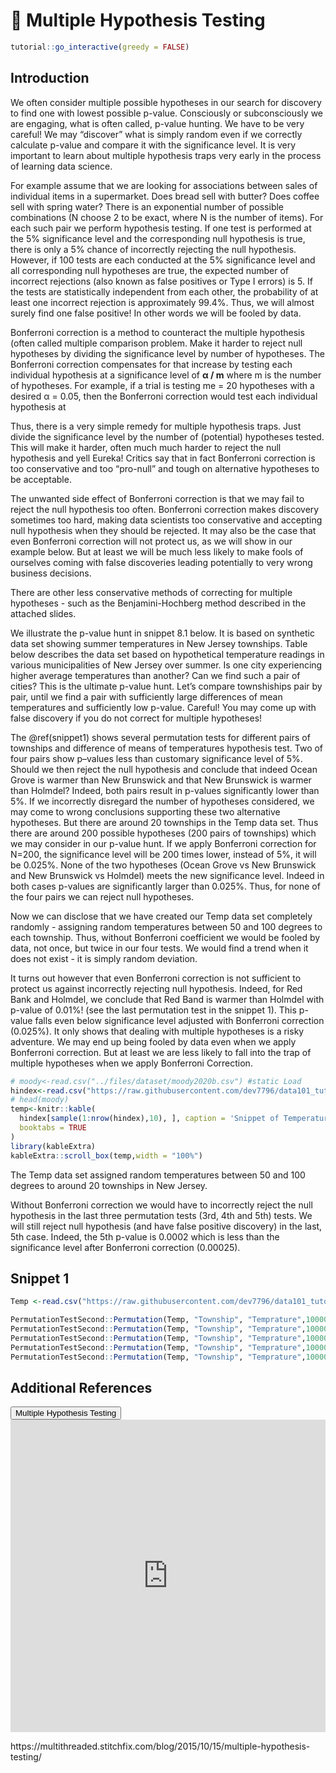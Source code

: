 # 🔖 Multiple Hypothesis Testing {#Mtest}

<script src="files/js/dcl.js"></script>
<link rel="stylesheet" href="https://maxcdn.bootstrapcdn.com/bootstrap/3.4.1/css/bootstrap.min.css">
<script src="https://maxcdn.bootstrapcdn.com/bootstrap/3.4.1/js/bootstrap.min.js"></script>
<script src="//ajax.googleapis.com/ajax/libs/jquery/1.8.3/jquery.min.js"> </script>

```r
tutorial::go_interactive(greedy = FALSE)

```

## Introduction

We often consider multiple possible hypotheses in our search for discovery  to find one with lowest possible p-value. Consciously or subconsciously we are engaging, what is often called,  p-value hunting. We have to be very careful! We may “discover” what is simply random even if we correctly calculate p-value and compare it with the significance level. It is very important to learn about multiple hypothesis traps very early in the process of learning data science.  

For example assume that we are looking for associations between sales of individual items in a supermarket.  Does bread sell with butter? Does coffee sell with spring water?  There is an exponential number of possible combinations (N choose 2 to be exact, where N is the number of items).  For each such pair we perform hypothesis testing. If one test is performed at the 5% significance level and the corresponding null hypothesis is true, there is only a 5% chance of incorrectly rejecting the null hypothesis. However, if 100 tests are each conducted at the 5% significance level and all corresponding null hypotheses are true, the expected number of incorrect rejections (also known as false positives or Type I errors) is 5. If the tests are statistically independent from each other, the probability of at least one incorrect rejection is approximately 99.4%.  Thus, we will almost surely find one false positive! In other words we will be fooled by data. 

Bonferroni correction is a method to counteract the multiple hypothesis (often called multiple comparison problem. Make it harder to reject null hypotheses by dividing the significance level by number of hypotheses. The Bonferroni correction compensates for that increase by testing each individual hypothesis at a significance level of **α / m**  where  m is the number of hypotheses. For example, if a trial is testing me = 20 hypotheses with a desired α = 0.05, then the Bonferroni correction would test each individual hypothesis at

\begin{equation}
\alpha = \frac{0.05} {20} 
       = 0.0025
\end{equation}

Thus, there is a very simple remedy for multiple hypothesis traps. Just divide the significance level by the number of (potential) hypotheses tested.  This will make it harder, often much much harder to reject the null hypothesis and yell Eureka! Critics say that in fact Bonferroni correction is too conservative and too “pro-null”  and tough on alternative hypotheses to be acceptable.  

The unwanted side effect of Bonferroni correction is that  we may  fail to reject the null hypothesis too often. Bonferroni correction makes discovery sometimes too hard, making data scientists too conservative and accepting null hypothesis when they should be rejected.  It may also be the case that even Bonferroni correction will not protect us, as we will show in our example below.  But at least we will be much less likely to  make fools of ourselves coming with false discoveries leading potentially to very wrong business decisions. 

There are other less conservative methods of correcting for multiple hypotheses - such as the Benjamini-Hochberg method described in the attached slides.

We illustrate the p-value hunt in snippet 8.1 below. It is based on synthetic data set showing summer temperatures in New Jersey townships.
Table below describes the data set based on hypothetical temperature readings in various municipalities of New Jersey over summer. Is one city experiencing higher average temperatures than another? Can we find such a pair of cities? This is the ultimate p-value hunt. Let’s compare townshiships pair by pair, until we find a pair with sufficiently large differences of mean temperatures and sufficiently low p-value. Careful! You may come up with false discovery if you do not correct for multiple hypotheses!

The \@ref(snippet1)  shows several permutation tests for different pairs of townships and difference of means of temperatures hypothesis test. Two of four pairs show p–values less than customary significance level of 5%. Should we then reject the null hypothesis and conclude that indeed Ocean Grove is warmer than New Brunswick and that New Brunswick is warmer than Holmdel? Indeed, both pairs result in p-values significantly lower than 5%. If we incorrectly disregard the number of hypotheses considered, we may come to wrong conclusions supporting these two alternative hypotheses. But there are around 20 townships in the Temp data set. Thus there are around 200 possible hypotheses (200 pairs of townships) which we may consider in our p-value hunt. If we apply Bonferroni correction for N=200, the significance level will be 200 times lower, instead of 5%, it will be 0.025%. None of the two hypotheses (Ocean Grove vs New Brunswick and New Brunswick vs Holmdel) meets the new significance level. Indeed in both cases p-values are significantly larger than 0.025%. Thus, for none of the four pairs we can reject null hypotheses.

Now we can disclose that we have created our Temp data set completely randomly - assigning random temperatures between 50 and 100 degrees to each township. Thus, without Bonferroni coefficient we would be fooled by data, not once, but twice in our four tests. We would find a trend when it does not exist - it is simply random deviation.

It turns out however that even Bonferroni correction is not sufficient to protect us against incorrectly rejecting null hypothesis. Indeed, for Red Bank and Holmdel, we conclude that Red Band is warmer than Holmdel with p-value of 0.01%! (see the last permutation test in the snippet 1). This p-value falls even below significance level adjusted with Bonferroni correction (0.025%). It only shows that dealing with multiple hypotheses is a risky adventure. We may end up being fooled by data even when we apply Bonferroni correction. But at least we are less likely to fall into the trap of multiple hypotheses when we apply Bonferroni Correction.


```r
# moody<-read.csv("../files/dataset/moody2020b.csv") #static Load
hindex<-read.csv("https://raw.githubusercontent.com/dev7796/data101_tutorial/main/files/dataset/Temperatures.csv") #web load
# head(moody)
temp<-knitr::kable(
  hindex[sample(1:nrow(hindex),10), ], caption = 'Snippet of Temperature Dataset',
  booktabs = TRUE
)
library(kableExtra)
kableExtra::scroll_box(temp,width = "100%")
```

The Temp data set assigned random temperatures between 50 and 100 degrees to around 20 townships in New Jersey. 

Without Bonferroni correction we would have to incorrectly reject the null hypothesis in the last three permutation tests  (3rd, 4th and 5th) tests. We will still reject null hypothesis (and have false positive discovery) in the last, 5th case. Indeed, the 5th p-value is 0.0002 which is less than the significance level after Bonferroni correction (0.00025).  

## Snippet 1 {#snippet1}
```r
Temp <-read.csv("https://raw.githubusercontent.com/dev7796/data101_tutorial/main/files/dataset/Temperatures.csv") #web load

PermutationTestSecond::Permutation(Temp, "Township", "Temprature",10000, "Princeton", "Trenton")
PermutationTestSecond::Permutation(Temp, "Township", "Temprature",10000, "Passaic", "Newark")
PermutationTestSecond::Permutation(Temp, "Township", "Temprature",10000, "Ocean Grove", "New Brunswick")
PermutationTestSecond::Permutation(Temp, "Township", "Temprature",10000, "New Brunswick", "Holmdel")
PermutationTestSecond::Permutation(Temp, "Township", "Temprature",10000, "Red Bank", "Holmdel")
```
<!--
## Snippet 1 - Benjamini-Hochberg Algorithm {#Snippet1}

```r
p<-sort(round(runif(100, min=0, max=0.05), 4))
p
p<-p+0.0003
p
#implement Benjamini-Hochberg formula
q<-rep(0.05,100)
q
r=c(1:100)
q<-round(q*r/100,4)
temp<-p<q
#Select p-values which correspond to discoveries (reject NULL)
maxindex<-max(which(temp=='TRUE'))
p[1:maxindex]
```

## Snippet 2

Happiness Index synthetic data set which is used in my slides for multiple hypotheses testing

- How to order by aggregate?

- First make a data frame out of tapply? Use  aggregate  and list functions.

```r
Hindex <-read.csv("https://raw.githubusercontent.com/dev7796/data101_tutorial/main/files/dataset/Hindex.csv") #web load

Hindex<-aggregate(Hindex$HAPPINESS, list(Hindex$COUNTRY), mean)
colnames(Hindex)<- c("Country","AverageH")
#renames columns of the Hindex data frame
colnames(Hindex)

Hindex[order(Hindex$AverageH),]
```
-->

## Additional References 

<button class="btn btn-primary" data-toggle="collapse" data-target="#MPT12"> Multiple Hypothesis Testing</button> 
<div id="MPT12" class="collapse">
<embed src="https://docs.google.com/presentation/d/1dCbhnuGMsXYJEltQXUfPhl8dCTAqJWCZ0xI-0IhnxAc/edit?usp=sharing" width="100%" height="500px"></embed>
</div>


https://multithreaded.stitchfix.com/blog/2015/10/15/multiple-hypothesis-testing/
